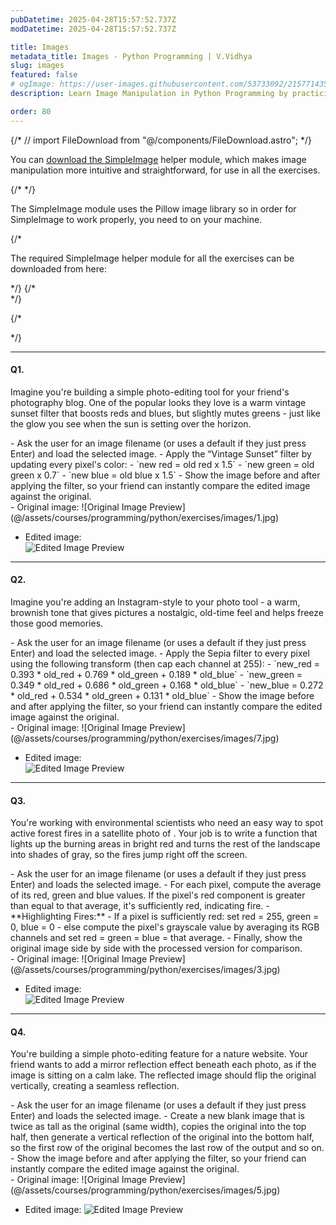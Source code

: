 ```yaml
---
pubDatetime: 2025-04-28T15:57:52.737Z
modDatetime: 2025-04-28T15:57:52.737Z

title: Images
metadata_title: Images - Python Programming | V.Vidhya
slug: images
featured: false
# ogImage: https://user-images.githubusercontent.com/53733092/215771435-25408246-2309-4f8b-a781-1f3d93bdf0ec.png
description: Learn Image Manipulation in Python Programming by practicing exercises based on real-world scenarios with V.Vidhya.

order: 80
---
```



{/* // import FileDownload from "@/components/FileDownload.astro"; */}

<Admonition variant="caution" title="note">
    <div class="flex flex-col gap-2 my-2">
        <p>You can <a href={LibFileSrc} download="simpleimage.py">download the SimpleImage</a> helper module, which makes image manipulation more intuitive 
        and straightforward, for use in all the exercises.</p>
        {/* <FileDownload fileSrc={LibFileSrc} fileName="simpleimage.py" /> */}
        <p>The SimpleImage module uses the Pillow image library so in order for SimpleImage to work properly, 
        you need to <LinkMd href="https://pillow.readthedocs.io/en/stable/installation/basic-installation.html" title="install Pillow" /> on your machine.</p>
    </div>
        {/* <p class="!my-2.5 lg:!my-5">The required SimpleImage helper module for all the exercises can be downloaded from here:</p>  */}
    {/* <div class="flex flex-col lg:flex-row lg:gap-3 justify-center items-start lg:justify-start lg:items-center">
    </div> */}
</Admonition>

{/* <div class="w-full mb-12"></div> */}

---

#### Q1.

Imagine you're building a simple photo-editing tool for your friend's photography blog. One of the popular looks they love is a warm vintage sunset filter that 
boosts reds and blues, but slightly mutes greens - just like the glow you see when the sun is setting over the horizon.

<CollapsibleSection title="Instructions">
- Ask the user for an image filename (or uses a default if they just press Enter) and load the selected image.
- Apply the “Vintage Sunset” filter by updating every pixel's color:
    - `new red = old red x 1.5`
    - `new green = old green x 0.7`
    - `new blue = old blue x 1.5`
- Show the image before and after applying the filter, so your friend can instantly compare the edited image against the original.
</CollapsibleSection>

<div class="w-full my-2"></div>

<CollapsibleSection title="Expected Output">
- Original image:
    ![Original Image Preview](@/assets/courses/programming/python/exercises/images/1.jpg)

- Edited image:  
    ![Edited Image Preview](@/assets/courses/programming/python/exercises/images/2.jpg)
</CollapsibleSection>

---

#### Q2.

Imagine you're adding an Instagram-style <LinkMd href='https://en.wikipedia.org/wiki/Sepia_(color)' title='Sepia filter' /> to your photo tool - a warm, brownish tone that gives pictures a nostalgic, old-time feel 
and helps freeze those good memories.

<CollapsibleSection title="Instructions">
- Ask the user for an image filename (or uses a default if they just press Enter) and load the selected image.
- Apply the Sepia filter to every pixel using the following transform (then cap each channel at 255):
    - `new_red = 0.393 * old_red + 0.769 * old_green + 0.189 * old_blue`
    - `new_green = 0.349 * old_red + 0.686 * old_green + 0.168 * old_blue`
    - `new_blue = 0.272 * old_red + 0.534 * old_green + 0.131 * old_blue`
- Show the image before and after applying the filter, so your friend can instantly compare the edited image against the original.
</CollapsibleSection>

<div class="w-full my-2"></div>

<CollapsibleSection title="Expected Output">
- Original image:
    ![Original Image Preview](@/assets/courses/programming/python/exercises/images/7.jpg)

- Edited image:  
    ![Edited Image Preview](@/assets/courses/programming/python/exercises/images/8.jpg)
</CollapsibleSection>

---

#### Q3.

You're working with environmental scientists who need an easy way to spot active forest fires in a satellite 
photo of <LinkMd href="https://en.wikipedia.org/wiki/Wildfires_in_2017" title="Greenland's 2017 fire season" />. Your job is to write a function that lights up 
the burning areas in bright red and turns the rest of the landscape into shades of gray, so the fires jump right off the screen.

<CollapsibleSection title="Instructions">
- Ask the user for an image filename (or uses a default if they just press Enter) and loads the selected image.
- For each pixel, compute the average of its red, green and blue values. If the pixel's red component is greater than equal to that average, it's sufficiently red, indicating fire.
- **Highlighting Fires:** 
    - If a pixel is sufficiently red: set red = 255, green = 0, blue = 0
    - else compute the pixel's grayscale value by averaging its RGB channels and set red = green = blue = that average.
- Finally, show the original image side by side with the processed version for comparison.
</CollapsibleSection>

<div class="w-full my-2"></div>

<CollapsibleSection title="Expected Output">
- Original image:
    ![Original Image Preview](@/assets/courses/programming/python/exercises/images/3.jpg)

- Edited image:  
    ![Edited Image Preview](@/assets/courses/programming/python/exercises/images/4.jpg)
</CollapsibleSection>

---

#### Q4.

You're building a simple photo-editing feature for a nature website. 
Your friend wants to add a mirror reflection effect beneath each photo, as if the image is sitting on a calm lake. 
The reflected image should flip the original vertically, creating a seamless reflection.

<CollapsibleSection title="Instructions">
- Ask the user for an image filename (or uses a default if they just press Enter) and loads the selected image.
- Create a new blank image that is twice as tall as the original (same width), copies the original into the top half, then
generate a vertical reflection of the original into the bottom half, so the first row of the original becomes the last row of the output and so on.
- Show the image before and after applying the filter, so your friend can instantly compare the edited image against the original.
</CollapsibleSection>

<div class="w-full my-2"></div>

<CollapsibleSection title="Expected Output">
- Original image:
    ![Original Image Preview](@/assets/courses/programming/python/exercises/images/5.jpg)

- Edited image:
    ![Edited Image Preview](@/assets/courses/programming/python/exercises/images/6.jpg)
</CollapsibleSection>